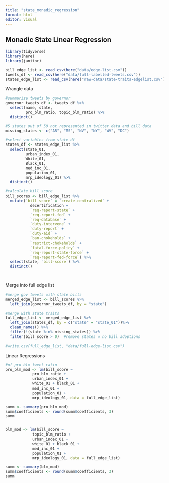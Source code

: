 ```yaml
---
title: "state_monadic_regression"
format: html
editor: visual
---
```


## Monadic State Linear Regression

```r
library(tidyverse)
library(here)
library(janitor)

bill_edge_list <- read_csv(here("data/edge-list.csv"))
tweets_df <- read_csv(here("data/full-labelled-tweets.csv"))
states_edge_list <- read_csv(here("raw-data/state-traits-edgelist.csv"))
```

Wrangle data

```r
#summarize tweets by governor
governor_tweets_df <- tweets_df %>% 
  select(name, state, 
         pro_blm_ratio, topic_blm_ratio) %>% 
  distinct() 

#5 states out of 50 not represented in twitter data and bill data
missing_states <- c("AR", "MS", "NV", "NY", "WV", "DC")

#select variables from state df
states_df <- states_edge_list %>% 
  select(state_01,
         urban_index_01,
         White_01,
         Black_01,
         med_inc_01,
         population_01,
         mrp_ideology_01) %>% 
  distinct()

#calculate bill score 
bill_scores <- bill_edge_list %>% 
  mutate(`bill-score` = `create-centralized` +
           decertification +
           `req-report-state` +
           `req-report-fed` +
           `req-database` +
           `duty-intervene` +
           `duty-report` +
           `duty-aid` +
           `ban-chokeholds` +
           `restrict-chokeholds` +
           `fatal-force-policy` +
           `req-report-state-force` +
           `req-report-fed-force`) %>% 
  select(state, `bill-score`) %>% 
  distinct()

  
```

Merge into full edge list

```r
#merge gov tweets with state bills
merged_edge_list <- bill_scores %>% 
  left_join(governor_tweets_df, by = "state")
  
#merge with state traits
full_edge_list <- merged_edge_list %>% 
  left_join(states_df, by = c("state" = "state_01"))%>% 
  clean_names() %>% 
  filter(!(state %in% missing_states)) %>% 
  filter(bill_score > 0)  #remove states w no bill adoptions

#write.csv(full_edge_list, "data/full-edge-list.csv")

```

Linear Regressions
```r
#of pro blm tweet ratio
pro_blm_mod <- lm(bill_score ~ 
            pro_blm_ratio + 
            urban_index_01 + 
            white_01 + black_01 + 
            med_inc_01 + 
            population_01 + 
            mrp_ideology_01, data = full_edge_list)

summ <- summary(pro_blm_mod)
summ$coefficients <- round(summ$coefficients, 3)
summ


blm_mod <- lm(bill_score ~ 
            topic_blm_ratio + 
            urban_index_01 + 
            white_01 + black_01 + 
            med_inc_01 + 
            population_01 + 
            mrp_ideology_01, data = full_edge_list)

summ <- summary(blm_mod)
summ$coefficients <- round(summ$coefficients, 3)
summ

```



